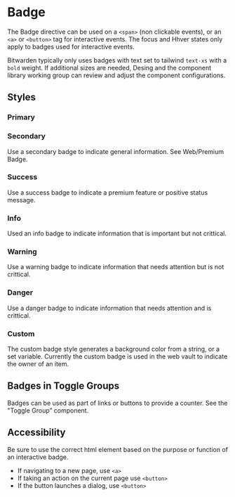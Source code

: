 
<Meta title="Documentation/Badge" />

# Badge

The Badge directive can be used on a `<span>` (non clickable events), or an `<a>` or `<button>` tag for interactive events. The focus and Hhver states only apply to badges used for interactive events.

Bitwarden typically only uses badges with text set to tailwind `text-xs` with a `bold` weight. If additional sizes are needed, Desing and the component library working group can review and adjust the component configurations.

## Styles

### Primary

<Story id="component-library-badge--primary"></Story>

### Secondary

<Story id="component-library-badge--secondary"></Story>

Use a secondary badge to indicate general information. See Web/Premium Badge.

<Story id="web--premium-badge"></Story>

### Success

<Story id="component-library-badge--success"></Story>

Use a success badge to indicate a premium feature or positive status message.

### Info

<Story id="component-library-badge--info"></Story>

Used an info badge to indicate information that is important but not crittical.

### Warning

<Story id="component-library-badge--warning"></Story>

Use a warning badge to indicate information that needs attention but is not crittical.

### Danger

<Story id="component-library-badge--danger"></Story>

Use a danger badge to indicate information that needs attention and is crittical.

### Custom

The custom badge style generates a background color from a string, or a set variable. Currently the custom badge is used in the web vault to indicate the owner of an item.

## Badges in Toggle Groups

Badges can be used as part of links or buttons to provide a counter. See the "Toggle Group” component.

<Story id="component-library-toggle-group--default"></Story>

## Accessibility

Be sure to use the correct html element based on the purpose or function of an interactive badge.

- If navigating to a new page, use `<a>`
- If taking an action on the current page use `<button>`
- If the button launches a dialog, use `<button>`
